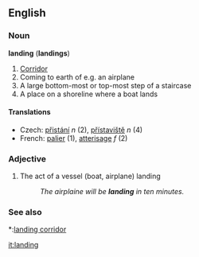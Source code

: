==English==

===Noun===
'''landing''' ('''landings''')
#[[Corridor]]
#Coming to earth of e.g. an airplane
#A large bottom-most or top-most step of a staircase
#A place on a shoreline where a boat lands

====Translations====
*Czech: [[přistání]] ''n'' (2), [[přístaviště]] ''n'' (4)
*French: [[palier]] (1), [[atterisage]] ''f'' (2)

===Adjective===
#The act of a vessel (boat, airplane) landing
#:''The airplaine will be '''landing''' in ten minutes.''

===See also===
*:[[landing corridor]]

[[it:landing]]